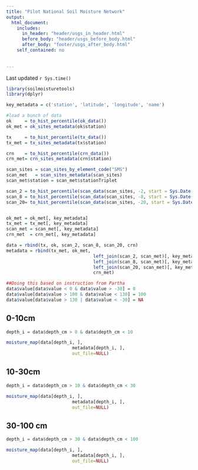 ```yaml
---
title: "Pilot National Soil Moisture Network"
output:
  html_document:
    includes:
      in_header: "header/usgs_in_header.html"
      before_body: "header/usgs_before_body.html"
      after_body: "footer/usgs_after_body.html"
    self_contained: no
      
    
---
```


Last updated `r Sys.time()`


```r
library(soilmoisturetools)
library(dplyr)

key_metadata = c('station', 'latitude', 'longitude', 'name')

#load a bunch of data
ok     = to_hist_percentile(ok_data())
ok_met = ok_sites_metadata(ok$station)

tx     = to_hist_percentile(tx_data())
tx_met = tx_sites_metadata(tx$station)

crn    = to_hist_percentile(crn_data())
crn_met= crn_sites_metadata(crn$station)

scan_sites = scan_sites_by_element_code("SMS")
scan_met   = scan_sites_metadata(scan_sites)
scan_met$station = scan_met$stationTriplet

scan_2 = to_hist_percentile(scan_data(scan_sites, -2, start = Sys.Date()-as.difftime(2, units='hours')))
scan_8 = to_hist_percentile(scan_data(scan_sites, -8, start = Sys.Date()-as.difftime(2, units='hours')))
scan_20= to_hist_percentile(scan_data(scan_sites, -20, start = Sys.Date()-as.difftime(2, units='hours')))


ok_met = ok_met[, key_metadata]
tx_met = tx_met[, key_metadata]
scan_met = scan_met[, key_metadata]
crn_met  = crn_met[, key_metadata]

data = rbind(tx, ok, scan_2, scan_8, scan_20, crn)
metadata = rbind(tx_met, ok_met, 
								 left_join(scan_2, scan_met)[, key_metadata], 
								 left_join(scan_8, scan_met)[, key_metadata], 
								 left_join(scan_20, scan_met)[, key_metadata], 
								 crn_met)

##Doing this based on instruction from Partha
data$value[data$value < 0 & data$value > -30] = 0
data$value[data$value > 100 & data$value < 130] = 100
data$value[data$value > 130 | data$value < -30] = NA

```


## 0-10cm

```r

depth_i = data$depth_cm > 0 & data$depth_cm < 10

moisture_map(data[depth_i, ], 
						 metadata[depth_i, ],
						 out_file=NULL)


```

## 10-30cm

```r

depth_i = data$depth_cm > 10 & data$depth_cm < 30

moisture_map(data[depth_i, ], 
						 metadata[depth_i, ],
						 out_file=NULL)


```

## 30-100 cm

```r

depth_i = data$depth_cm > 30 & data$depth_cm < 100

moisture_map(data[depth_i, ], 
						 metadata[depth_i, ],
						 out_file=NULL)


```
